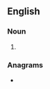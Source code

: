 {{also|pianoplayers}}
==English==

===Noun===
{{head|en|noun form}}

# {{plural of|en|piano player}}

===Anagrams===
* {{anagrams|en|a=aaeilnopprsy|player pianos}}